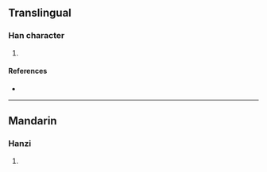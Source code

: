 {{character info/new}}
==Translingual==

===Han character===
{{Han char|rn=104|rad=疒|as=03|sn=8|four=|canj=KMMS,XKMMS|ids=⿸疒亏}}

# {{defn|Han|sort=疒03}}

====References====
* {{Han ref|kx=0769.220|dkj=22031|hdz=42660.040|uh=759E|ud=30110}}

----

==Mandarin==

===Hanzi===
{{cmn-hanzi|pin=[[xū]] ([[xu1]])|wg=hsü<sup>1</sup>}}

# {{defn|lang=cmn|sort=疒03}}